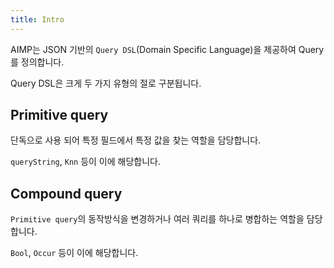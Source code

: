 ```yaml
---
title: Intro
---
```


AIMP는 JSON 기반의 `Query DSL`(Domain Specific Language)을 제공하여 Query를 정의합니다.

Query DSL은 크게 두 가지 유형의 절로 구분됩니다.

## **Primitive query**

단독으로 사용 되어 특정 필드에서 특정 값을 찾는 역할을 담당합니다.

`queryString`, `Knn` 등이 이에 해당합니다.

## **Compound query**

`Primitive query`의 동작방식을 변경하거나 여러 쿼리를 하나로 병합하는 역할을 담당합니다.

`Bool`, `Occur` 등이 이에 해당합니다.

